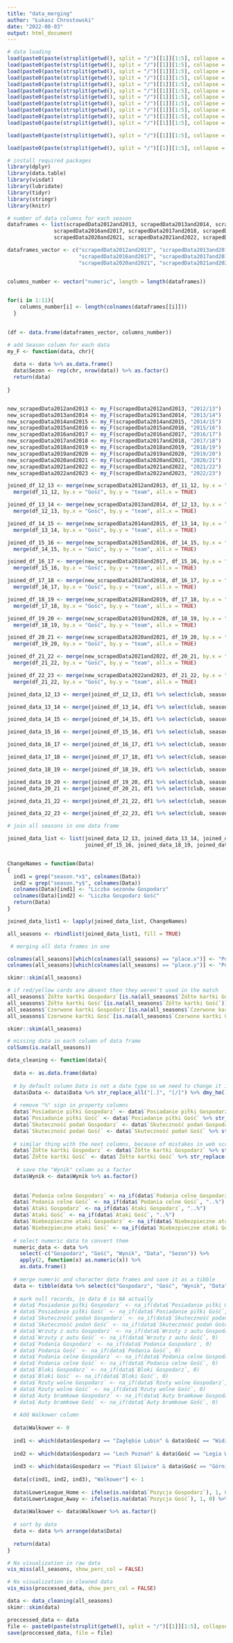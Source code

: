 ---
title: "data_merging"
author: "Łukasz Chrostowski"
date: "2022-08-03"
output: html_document
---

```{r, echo=FALSE}
# data loading
load(paste0(paste(strsplit(getwd(), split = "/")[[1]][1:5], collapse = "/"), "/data/scrapedData2012and2013.Rdata"))
load(paste0(paste(strsplit(getwd(), split = "/")[[1]][1:5], collapse = "/"), "/data/scrapedData2013and2014.Rdata"))
load(paste0(paste(strsplit(getwd(), split = "/")[[1]][1:5], collapse = "/"), "/data/scrapedData2014and2015.Rdata"))
load(paste0(paste(strsplit(getwd(), split = "/")[[1]][1:5], collapse = "/"), "/data/scrapedData2015and2016.Rdata"))
load(paste0(paste(strsplit(getwd(), split = "/")[[1]][1:5], collapse = "/"), "/data/scrapedData2016and2017.Rdata"))
load(paste0(paste(strsplit(getwd(), split = "/")[[1]][1:5], collapse = "/"), "/data/scrapedData2017and2018.Rdata"))
load(paste0(paste(strsplit(getwd(), split = "/")[[1]][1:5], collapse = "/"), "/data/scrapedData2018and2019.Rdata"))
load(paste0(paste(strsplit(getwd(), split = "/")[[1]][1:5], collapse = "/"), "/data/scrapedData2019and2020.Rdata"))
load(paste0(paste(strsplit(getwd(), split = "/")[[1]][1:5], collapse = "/"), "/data/scrapedData2020and2021.Rdata"))
load(paste0(paste(strsplit(getwd(), split = "/")[[1]][1:5], collapse = "/"), "/data/scrapedData2021and2022.Rdata"))
load(paste0(paste(strsplit(getwd(), split = "/")[[1]][1:5], collapse = "/"), "/data/scrapedData2022and2023.Rdata"))

load(paste0(paste(strsplit(getwd(), split = "/")[[1]][1:5], collapse = "/"), "/data/table_data.Rdata")) # load table for each season

load(paste0(paste(strsplit(getwd(), split = "/")[[1]][1:5], collapse = "/"), "/data/number_of_seasons_by_each_club.Rdata")) # load data of seasons number for each club


```

```{r, message=FALSE, warning=FALSE}
# install required packages
library(dplyr)
library(data.table)
library(visdat)
library(lubridate)
library(tidyr)
library(stringr)
library(knitr)
```

```{r}
# number of data columns for each season
dataframes <- list(scrapedData2012and2013, scrapedData2013and2014, scrapedData2014and2015, scrapedData2015and2016,
               scrapedData2016and2017, scrapedData2017and2018, scrapedData2018and2019, scrapedData2019and2020,
               scrapedData2020and2021, scrapedData2021and2022, scrapedData2022and2023)

dataframes_vector <- c("scrapedData2012and2013", "scrapedData2013and2014", "scrapedData2014and2015", "scrapedData2015and2016",
                       "scrapedData2016and2017", "scrapedData2017and2018", "scrapedData2018and2019", "scrapedData2019and2020",
                       "scrapedData2020and2021", "scrapedData2021and2022", "scrapedData2022and2023")


columns_number <- vector("numeric", length = length(dataframes))

  
for(i in 1:11){
    columns_number[i] <- length(colnames(dataframes[[i]]))
  }
  

(df <- data.frame(dataframes_vector, columns_number)) 

```

```{r}
# add Season column for each data
my_F <- function(data, chr){
  
  data <- data %>% as.data.frame()
  data$Sezon <- rep(chr, nrow(data)) %>% as.factor()
  return(data)
  
}


new_scrapedData2012and2013 <- my_F(scrapedData2012and2013, "2012/13")
new_scrapedData2013and2014 <- my_F(scrapedData2013and2014, "2013/14")
new_scrapedData2014and2015 <- my_F(scrapedData2014and2015, "2014/15")
new_scrapedData2015and2016 <- my_F(scrapedData2015and2016, "2015/16")
new_scrapedData2016and2017 <- my_F(scrapedData2016and2017, "2016/17")
new_scrapedData2017and2018 <- my_F(scrapedData2017and2018, "2017/18")
new_scrapedData2018and2019 <- my_F(scrapedData2018and2019, "2018/19")
new_scrapedData2019and2020 <- my_F(scrapedData2019and2020, "2019/20")
new_scrapedData2020and2021 <- my_F(scrapedData2020and2021, "2020/21")
new_scrapedData2021and2022 <- my_F(scrapedData2021and2022, "2021/22")
new_scrapedData2022and2023 <- my_F(scrapedData2022and2023, "2022/23")

joined_df_12_13 <- merge(new_scrapedData2012and2013, df_11_12, by.x = "Gospodarz", by.y = "team", all.x = TRUE) %>%
  merge(df_11_12, by.x = "Gość", by.y = "team", all.x = TRUE)

joined_df_13_14 <- merge(new_scrapedData2013and2014, df_12_13, by.x = "Gospodarz", by.y = "team", all.x = TRUE) %>% 
  merge(df_12_13, by.x = "Gość", by.y = "team", all.x = TRUE)

joined_df_14_15 <- merge(new_scrapedData2014and2015, df_13_14, by.x = "Gospodarz", by.y = "team", all.x = TRUE) %>% 
  merge(df_13_14, by.x = "Gość", by.y = "team", all.x = TRUE)

joined_df_15_16 <- merge(new_scrapedData2015and2016, df_14_15, by.x = "Gospodarz", by.y = "team", all.x = TRUE) %>% 
  merge(df_14_15, by.x = "Gość", by.y = "team", all.x = TRUE)

joined_df_16_17 <- merge(new_scrapedData2016and2017, df_15_16, by.x = "Gospodarz", by.y = "team", all.x = TRUE) %>% 
  merge(df_15_16, by.x = "Gość", by.y = "team", all.x = TRUE)

joined_df_17_18 <- merge(new_scrapedData2017and2018, df_16_17, by.x = "Gospodarz", by.y = "team", all.x = TRUE) %>% 
  merge(df_16_17, by.x = "Gość", by.y = "team", all.x = TRUE)

joined_df_18_19 <- merge(new_scrapedData2018and2019, df_17_18, by.x = "Gospodarz", by.y = "team", all.x = TRUE) %>% 
  merge(df_17_18, by.x = "Gość", by.y = "team", all.x = TRUE)

joined_df_19_20 <- merge(new_scrapedData2019and2020, df_18_19, by.x = "Gospodarz", by.y = "team", all.x = TRUE) %>% 
  merge(df_18_19, by.x = "Gość", by.y = "team", all.x = TRUE)

joined_df_20_21 <- merge(new_scrapedData2020and2021, df_19_20, by.x = "Gospodarz", by.y = "team", all.x = TRUE) %>% 
  merge(df_19_20, by.x = "Gość", by.y = "team", all.x = TRUE)

joined_df_21_22 <- merge(new_scrapedData2021and2022, df_20_21, by.x = "Gospodarz", by.y = "team", all.x = TRUE) %>% 
  merge(df_21_22, by.x = "Gość", by.y = "team", all.x = TRUE)

joined_df_22_23 <- merge(new_scrapedData2022and2023, df_21_22, by.x = "Gospodarz", by.y = "team", all.x = TRUE) %>% 
  merge(df_21_22, by.x = "Gość", by.y = "team", all.x = TRUE)

joined_data_12_13 <- merge(joined_df_12_13, df1 %>% select(club, season12.13), by.x = "Gospodarz", by.y = "club", all.x = TRUE) %>% merge(df1 %>% select(club, season12.13), by.x = "Gość", by.y = "club", all.x = TRUE)

joined_data_13_14 <- merge(joined_df_13_14, df1 %>% select(club, season13.14), by.x = "Gospodarz", by.y = "club", all.x = TRUE) %>% merge(df1 %>% select(club, season13.14), by.x = "Gość", by.y = "club", all.x = TRUE)

joined_data_14_15 <- merge(joined_df_14_15, df1 %>% select(club, season14.15), by.x = "Gospodarz", by.y = "club", all.x = TRUE) %>% merge(df1 %>% select(club, season14.15), by.x = "Gość", by.y = "club", all.x = TRUE)

joined_data_15_16 <- merge(joined_df_15_16, df1 %>% select(club, season15.16), by.x = "Gospodarz", by.y = "club", all.x = TRUE) %>% merge(df1 %>% select(club, season15.16), by.x = "Gość", by.y = "club", all.x = TRUE)

joined_data_16_17 <- merge(joined_df_16_17, df1 %>% select(club, season16.17), by.x = "Gospodarz", by.y = "club", all.x = TRUE) %>% merge(df1 %>% select(club, season16.17), by.x = "Gość", by.y = "club", all.x = TRUE)

joined_data_17_18 <- merge(joined_df_17_18, df1 %>% select(club, season17.18), by.x = "Gospodarz", by.y = "club", all.x = TRUE) %>% merge(df1 %>% select(club, season17.18), by.x = "Gość", by.y = "club", all.x = TRUE)

joined_data_18_19 <- merge(joined_df_18_19, df1 %>% select(club, season18.19), by.x = "Gospodarz", by.y = "club", all.x = TRUE) %>% merge(df1 %>% select(club, season18.19), by.x = "Gość", by.y = "club", all.x = TRUE)

joined_data_19_20 <- merge(joined_df_19_20, df1 %>% select(club, season19.20), by.x = "Gospodarz", by.y = "club", all.x = TRUE) %>% merge(df1 %>% select(club, season19.20), by.x = "Gość", by.y = "club", all.x = TRUE)
joined_data_20_21 <- merge(joined_df_20_21, df1 %>% select(club, season20.21), by.x = "Gospodarz", by.y = "club", all.x = TRUE) %>% merge(df1 %>% select(club, season20.21), by.x = "Gość", by.y = "club", all.x = TRUE)

joined_data_21_22 <- merge(joined_df_21_22, df1 %>% select(club, season21.22), by.x = "Gospodarz", by.y = "club", all.x = TRUE) %>% merge(df1 %>% select(club, season21.22), by.x = "Gość", by.y = "club", all.x = TRUE)

joined_data_22_23 <- merge(joined_df_22_23, df1 %>% select(club, season22.23), by.x = "Gospodarz", by.y = "club", all.x = TRUE) %>% merge(df1 %>% select(club, season22.23), by.x = "Gość", by.y = "club", all.x = TRUE)

```


```{r}
# join all seasons in one data frame

joined_data_list <- list(joined_data_12_13, joined_data_13_14, joined_data_14_15, joined_data_15_16, joined_data_16_17, joined_data_17_18,      
                         joined_df_15_16, joined_data_18_19, joined_data_19_20, joined_df_20_21, joined_df_21_22, joined_df_22_23)


ChangeNames = function(Data)
{
  ind1 = grep("season.*x$", colnames(Data))
  ind2 = grep("season.*y$", colnames(Data))
  colnames(Data)[ind1] <- "Liczba sezonów Gospodarz"
  colnames(Data)[ind2] <- "Liczba Gospodarz Gość"
  return(Data)
}

joined_data_list1 <- lapply(joined_data_list, ChangeNames)

all_seasons <- rbindlist(joined_data_list1, fill = TRUE)

 # merging all data frames in one

colnames(all_seasons)[which(colnames(all_seasons) == "place.x")] <- "Pozycja Gospodarz"
colnames(all_seasons)[which(colnames(all_seasons) == "place.y")] <- "Pozycja Gość"

skimr::skim(all_seasons)

# if red/yellow cards are absent then they weren't used in the match
all_seasons$`Żółte kartki Gospodarz`[is.na(all_seasons$`Żółte kartki Gospodarz`)] <- 0
all_seasons$`Żółte kartki Gość`[is.na(all_seasons$`Żółte kartki Gość`)] <- 0
all_seasons$`Czerwone kartki Gospodarz`[is.na(all_seasons$`Czerwone kartki Gospodarz`)] <- 0
all_seasons$`Czerwone kartki Gość`[is.na(all_seasons$`Czerwone kartki Gość`)] <- 0

skimr::skim(all_seasons)
```

```{r}
# missing data in each column of data frame
colSums(is.na(all_seasons))
```

```{r, warning=FALSE}
data_cleaning <- function(data){
  
  data <- as.data.frame(data)
  
  # by default column Data is not a date type so we need to change it in correct way using stringr and lubridate packages
  data$Data <- data$Data %>% str_replace_all("[.]", "[/]") %>% dmy_hm() 
  
  # remove "%" sign in property columns
  data$`Posiadanie piłki Gospodarz` <- data$`Posiadanie piłki Gospodarz` %>% str_replace_all("[%]", "") %>% as.numeric()
  data$`Posiadanie piłki Gość` <- data$`Posiadanie piłki Gość` %>% str_replace_all("[%]", "") %>% as.numeric() 
  data$`Skuteczność podań Gospodarz` <- data$`Skuteczność podań Gospodarz` %>% str_replace_all("[%]", "") %>% as.numeric()
  data$`Skuteczność podań Gość` <- data$`Skuteczność podań Gość` %>% str_replace_all("[%]", "") %>% as.numeric() 
  
  # similar thing with the next columns, because of mistakes in web scraping
  data$`Żółte kartki Gospodarz` <- data$`Żółte kartki Gospodarz` %>% str_replace("..%", "")
  data$`Żółte kartki Gość` <- data$`Żółte kartki Gość` %>% str_replace("..%", "") 
  
   # save the "Wynik" column as a factor
  data$Wynik <- data$Wynik %>% as.factor()
  
  
  data$`Podania celne Gospodarz` <- na_if(data$`Podania celne Gospodarz`, "..%")
  data$`Podania celne Gość` <- na_if(data$`Podania celne Gość`, "..%")
  data$`Ataki Gospodarz` <- na_if(data$`Ataki Gospodarz`, "..%")
  data$`Ataki Gość` <- na_if(data$`Ataki Gość`, "..%")
  data$`Niebezpieczne ataki Gospodarz` <- na_if(data$`Niebezpieczne ataki Gospodarz`, "..%")
  data$`Niebezpieczne ataki Gość` <- na_if(data$`Niebezpieczne ataki Gość`, "..%")
  
  # select numeric data to convert them
  numeric_data <- data %>%
    select(-c("Gospodarz", "Gość", "Wynik", "Data", "Sezon")) %>% 
    apply(2, function(x) as.numeric(x)) %>% 
    as.data.frame()
  
  # merge numeric and character data frames and save it as a tibble
  data <- tibble(data %>% select(c("Gospodarz", "Gość", "Wynik", "Data", "Sezon")) %>% as.data.frame(), numeric_data)  
  
  # mark null records, in data 0 is NA actually
  # data$`Posiadanie piłki Gospodarz` <- na_if(data$`Posiadanie piłki Gospodarz`, 0)
  # data$`Posiadanie piłki Gość` <- na_if(data$`Posiadanie piłki Gość`, 0) 
  # data$`Skuteczność podań Gospodarz` <- na_if(data$`Skuteczność podań Gospodarz`, 0)
  # data$`Skuteczność podań Gość` <- na_if(data$`Skuteczność podań Gość`, 0)
  # data$`Wrzuty z autu Gospodarz` <- na_if(data$`Wrzuty z autu Gospodarz`, 0)
  # data$`Wrzuty z autu Gość` <- na_if(data$`Wrzuty z autu Gość`, 0)
  # data$`Podania Gospodarz` <- na_if(data$`Podania Gospodarz`, 0)
  # data$`Podania Gość` <- na_if(data$`Podania Gość`, 0)
  # data$`Podania celne Gospodarz` <- na_if(data$`Podania celne Gospodarz`, 0)
  # data$`Podania celne Gość` <- na_if(data$`Podania celne Gość`, 0)
  # data$`Bloki Gospodarz` <- na_if(data$`Bloki Gospodarz`, 0)
  # data$`Bloki Gość` <- na_if(data$`Bloki Gość`, 0)
  # data$`Rzuty wolne Gospodarz` <- na_if(data$`Rzuty wolne Gospodarz`, 0)
  # data$`Rzuty wolne Gość` <- na_if(data$`Rzuty wolne Gość`, 0)
  # data$`Auty bramkowe Gospodarz` <- na_if(data$`Auty bramkowe Gospodarz`, 0)
  # data$`Auty bramkowe Gość` <- na_if(data$`Auty bramkowe Gość`, 0)
  
  # Add Walkower column
  
  data$Walkower <- 0
  
  ind1 <- which(data$Gospodarz == "Zagłębie Lubin" & data$Gość == "Widzew Łódź" & data$Wynik == "A")
  
  ind2 <- which(data$Gospodarz == "Lech Poznań" & data$Gość == "Legia Warszawa" & data$Wynik == "A" & data$`Gole Gość` == 3)
  
  ind3 <- which(data$Gospodarz == "Piast Gliwice" & data$Gość == "Górnik Zabrze" & data$Wynik == "A")
  
  data[c(ind1, ind2, ind3), "Walkower"] <- 1
  
  data$LowerLeague_Home <- ifelse(is.na(data$`Pozycja Gospodarz`), 1, 0) %>% as.factor()
  data$LowerLeague_Away <- ifelse(is.na(data$`Pozycja Gość`), 1, 0) %>% as.factor()
  
  data$Walkower <- data$Walkower %>% as.factor()
  
  # sort by date
  data <- data %>% arrange(data$Data)
  
  return(data)
}
```

```{r, warning=FALSE}
# Na visualization in raw data
vis_miss(all_seasons, show_perc_col = FALSE) 

# Na visualization in cleaned data
vis_miss(proccessed_data, show_perc_col = FALSE)
```

```{r, results = 'asis'}
data <- data_cleaning(all_seasons)
skimr::skim(data)
```

```{r, echo = FALSE}
proccessed_data <- data
file <- paste0(paste(strsplit(getwd(), split = "/")[[1]][1:5], collapse = "/"), "/output/processed_data.Rdata")
save(proccessed_data, file = file)
```





